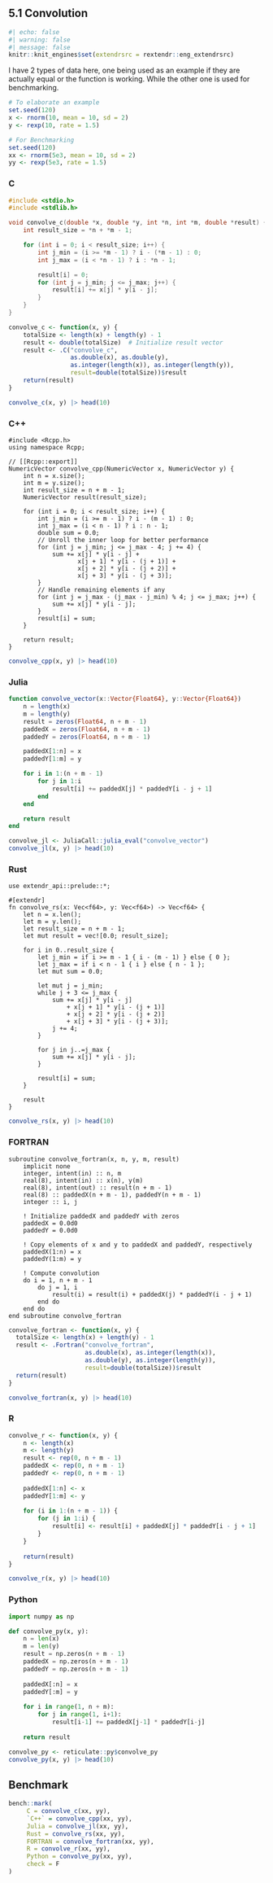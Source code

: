 ## 5.1 Convolution

```r
#| echo: false
#| warning: false
#| message: false
knitr::knit_engines$set(extendrsrc = rextendr::eng_extendrsrc)
```

I have 2 types of data here, one being used as an example if they are actually equal or the function is working. While the other one is used for benchmarking.

```r
# To elaborate an example
set.seed(120)
x <- rnorm(10, mean = 10, sd = 2)
y <- rexp(10, rate = 1.5)

# For Benchmarking
set.seed(120)
xx <- rnorm(5e3, mean = 10, sd = 2)
yy <- rexp(5e3, rate = 1.5)
```

::: {.panel-tabset group="language"}

### C

```c
#include <stdio.h>
#include <stdlib.h>

void convolve_c(double *x, double *y, int *n, int *m, double *result) {
    int result_size = *n + *m - 1;

    for (int i = 0; i < result_size; i++) {
        int j_min = (i >= *m - 1) ? i - (*m - 1) : 0;
        int j_max = (i < *n - 1) ? i : *n - 1;

        result[i] = 0;
        for (int j = j_min; j <= j_max; j++) {
            result[i] += x[j] * y[i - j];
        }
    }
}

```

```r
convolve_c <- function(x, y) {
    totalSize <- length(x) + length(y) - 1
    result <- double(totalSize)  # Initialize result vector
    result <- .C("convolve_c", 
                 as.double(x), as.double(y), 
                 as.integer(length(x)), as.integer(length(y)),
                 result=double(totalSize))$result
    return(result)
}

convolve_c(x, y) |> head(10)
```



### C++


```Rcpp
#include <Rcpp.h>
using namespace Rcpp;

// [[Rcpp::export]]
NumericVector convolve_cpp(NumericVector x, NumericVector y) {
    int n = x.size();
    int m = y.size();
    int result_size = n + m - 1;
    NumericVector result(result_size);

    for (int i = 0; i < result_size; i++) {
        int j_min = (i >= m - 1) ? i - (m - 1) : 0;
        int j_max = (i < n - 1) ? i : n - 1;
        double sum = 0.0;
        // Unroll the inner loop for better performance
        for (int j = j_min; j <= j_max - 4; j += 4) {
            sum += x[j] * y[i - j] +
                   x[j + 1] * y[i - (j + 1)] +
                   x[j + 2] * y[i - (j + 2)] +
                   x[j + 3] * y[i - (j + 3)];
        }
        // Handle remaining elements if any
        for (int j = j_max - (j_max - j_min) % 4; j <= j_max; j++) {
            sum += x[j] * y[i - j];
        }
        result[i] = sum;
    }

    return result;
}

```


```r
convolve_cpp(x, y) |> head(10)
```


### Julia

```julia
function convolve_vector(x::Vector{Float64}, y::Vector{Float64})
    n = length(x)
    m = length(y)
    result = zeros(Float64, n + m - 1)
    paddedX = zeros(Float64, n + m - 1)
    paddedY = zeros(Float64, n + m - 1)

    paddedX[1:n] = x
    paddedY[1:m] = y

    for i in 1:(n + m - 1)
        for j in 1:i
            result[i] += paddedX[j] * paddedY[i - j + 1]
        end
    end

    return result
end

```

```r
convolve_jl <- JuliaCall::julia_eval("convolve_vector")
convolve_jl(x, y) |> head(10)
```


### Rust

```extendrsrc
use extendr_api::prelude::*;

#[extendr]
fn convolve_rs(x: Vec<f64>, y: Vec<f64>) -> Vec<f64> {
    let n = x.len();
    let m = y.len();
    let result_size = n + m - 1;
    let mut result = vec![0.0; result_size];

    for i in 0..result_size {
        let j_min = if i >= m - 1 { i - (m - 1) } else { 0 };
        let j_max = if i < n - 1 { i } else { n - 1 };
        let mut sum = 0.0;
        
        let mut j = j_min;
        while j + 3 <= j_max {
            sum += x[j] * y[i - j]
                + x[j + 1] * y[i - (j + 1)]
                + x[j + 2] * y[i - (j + 2)]
                + x[j + 3] * y[i - (j + 3)];
            j += 4;
        }
        
        for j in j..=j_max {
            sum += x[j] * y[i - j];
        }
        
        result[i] = sum;
    }

    result
}

```


```r
convolve_rs(x, y) |> head(10)
```


### FORTRAN

```fortran95
subroutine convolve_fortran(x, n, y, m, result)
    implicit none
    integer, intent(in) :: n, m
    real(8), intent(in) :: x(n), y(m)
    real(8), intent(out) :: result(n + m - 1)
    real(8) :: paddedX(n + m - 1), paddedY(n + m - 1)
    integer :: i, j

    ! Initialize paddedX and paddedY with zeros
    paddedX = 0.0d0
    paddedY = 0.0d0

    ! Copy elements of x and y to paddedX and paddedY, respectively
    paddedX(1:n) = x
    paddedY(1:m) = y

    ! Compute convolution
    do i = 1, n + m - 1
        do j = 1, i
            result(i) = result(i) + paddedX(j) * paddedY(i - j + 1)
        end do
    end do
end subroutine convolve_fortran
```


```r
convolve_fortran <- function(x, y) {
  totalSize <- length(x) + length(y) - 1
  result <- .Fortran("convolve_fortran", 
                     as.double(x), as.integer(length(x)), 
                     as.double(y), as.integer(length(y)),
                     result=double(totalSize))$result
  return(result)
}

convolve_fortran(x, y) |> head(10)
```


### R

```r
convolve_r <- function(x, y) {
    n <- length(x)
    m <- length(y)
    result <- rep(0, n + m - 1)
    paddedX <- rep(0, n + m - 1)
    paddedY <- rep(0, n + m - 1)
    
    paddedX[1:n] <- x
    paddedY[1:m] <- y
    
    for (i in 1:(n + m - 1)) {
        for (j in 1:i) {
            result[i] <- result[i] + paddedX[j] * paddedY[i - j + 1]
        }
    }
    
    return(result)
}

convolve_r(x, y) |> head(10)
```

### Python

```python
import numpy as np

def convolve_py(x, y):
    n = len(x)
    m = len(y)
    result = np.zeros(n + m - 1)
    paddedX = np.zeros(n + m - 1)
    paddedY = np.zeros(n + m - 1)
    
    paddedX[:n] = x
    paddedY[:m] = y
    
    for i in range(1, n + m):
        for j in range(1, i+1):
            result[i-1] += paddedX[j-1] * paddedY[i-j]
    
    return result

```


```r
convolve_py <- reticulate::py$convolve_py
convolve_py(x, y) |> head(10)
```

::: 

## Benchmark


```r
bench::mark(
     C = convolve_c(xx, yy),
     `C++` = convolve_cpp(xx, yy),
     Julia = convolve_jl(xx, yy),
     Rust = convolve_rs(xx, yy),
     FORTRAN = convolve_fortran(xx, yy),
     R = convolve_r(xx, yy),
     Python = convolve_py(xx, yy),
     check = F
)
```


